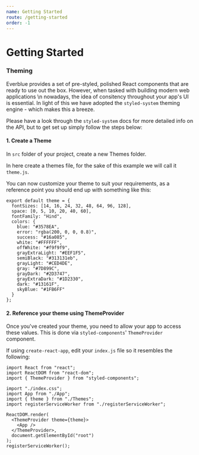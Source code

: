 ```yaml
---
name: Getting Started
route: /getting-started
order: -1
---
```


# Getting Started

### Theming

Everblue provides a set of pre-styled, polished React components that are ready to use out the box. However, when tasked with building modern web applications \n
nowadays, the idea of consitency throughout your app's UI is essential. In light of this we have adopted the `styled-system` theming engine - which makes this a breeze.

Please have a look through the `styled-system` docs for more detailed info on the API, but to get set up simply follow the steps below:

#### 1. Create a Theme

In `src` folder of your project, create a new Themes folder. 

In here create a themes file, for the sake of this example we will call it `theme.js`.

You can now customize your theme to suit your requirements, as a reference point you should end up with something like this:

```
export default theme = {
  fontSizes: [14, 16, 24, 32, 48, 64, 96, 128],
  space: [0, 5, 10, 20, 40, 60],
  fontFamily: "Hind",
  colors: {
    blue: "#3578EA",
    error: "rgba(200, 0, 0, 0.8)",
    success: "#16a085",
    white: "#FFFFFF",
    offWhite: "#f9f9f9",
    grayExtraLight: "#EEF1F5",
    semiBlack: "#313131eb",
    grayLight: "#CED4DE",
    gray: "#7D899C",
    grayDark: "#2D3747",
    grayExtraDark: "#1D2330",
    dark: "#13161F",
    skyBlue: "#1FB6FF"
  }
};
```

#### 2. Reference your theme using ThemeProvider

Once you've created your theme, you need to allow your app to access these values. This is done via `styled-components`' `ThemeProvider` component. 

If using `create-react-app`, edit your `index.js` file so it resembles the following:

```
import React from "react";
import ReactDOM from "react-dom";
import { ThemeProvider } from "styled-components";

import "./index.css";
import App from "./App";
import { theme } from "./Themes";
import registerServiceWorker from "./registerServiceWorker";

ReactDOM.render(
  <ThemeProvider theme={theme}>
    <App />
  </ThemeProvider>,
  document.getElementById("root")
);
registerServiceWorker();
```
